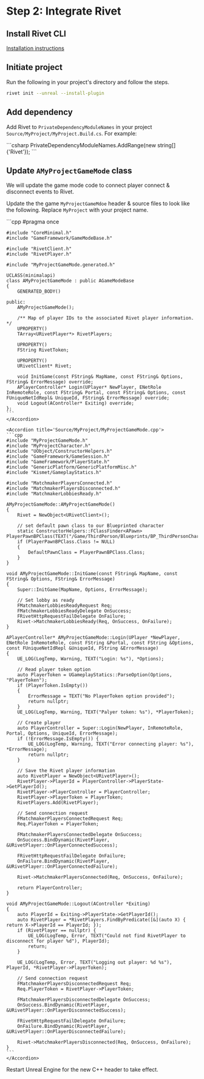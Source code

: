 # Step 2: Integrate Rivet

## Install Rivet CLI

[Installation instructions](https://github.com/rivet-gg/cli)

## Initiate project

Run the following in your project's directory and follow the steps.

```bash
rivet init --unreal --install-plugin
```

## Add dependency

Add Rivet to `PrivateDependencyModuleNames` in your project `Source/MyProject/MyProject.Build.cs`. For example:

<CodeGroup title='Source/MyProject/MyProject.Build.cs'>
  ```csharp PrivateDependencyModuleNames.AddRange(new string[] {'Rivet'}); ```
</CodeGroup>

## Update `AMyProjectGameMode` class

We will update the game mode code to connect player connect & disconnect events to Rivet.

Update the the game `MyProjectGameMdoe` header & source files to look like the following. Replace `MyProject` with your project name.

<AccordionGroup>
	<Accordion title='Source/MyProject/MyProjectGameMode.h'>
	```cpp
	#pragma once

    #include "CoreMinimal.h"
    #include "GameFramework/GameModeBase.h"

    #include "RivetClient.h"
    #include "RivetPlayer.h"

    #include "MyProjectGameMode.generated.h"

    UCLASS(minimalapi)
    class AMyProjectGameMode : public AGameModeBase
    {
    	GENERATED_BODY()

    public:
    	AMyProjectGameMode();

    	/** Map of player IDs to the associated Rivet player information. */
    	UPROPERTY()
    	TArray<URivetPlayer*> RivetPlayers;

    	UPROPERTY()
    	FString RivetToken;

    	UPROPERTY()
    	URivetClient* Rivet;

    	void InitGame(const FString& MapName, const FString& Options, FString& ErrorMessage) override;
    	APlayerController* Login(UPlayer* NewPlayer, ENetRole InRemoteRole, const FString& Portal, const FString& Options, const FUniqueNetIdRepl& UniqueId, FString& ErrorMessage) override;
    	void Logout(AController* Exiting) override;
    };
    ```
    </Accordion>

    <Accordion title='Source/MyProject/MyProjectGameMode.cpp'>
    ```cpp
    #include "MyProjectGameMode.h"
    #include "MyProjectCharacter.h"
    #include "UObject/ConstructorHelpers.h"
    #include "GameFramework/GameSession.h"
    #include "GameFramework/PlayerState.h"
    #include "GenericPlatform/GenericPlatformMisc.h"
    #include "Kismet/GameplayStatics.h"

    #include "MatchmakerPlayersConnected.h"
    #include "MatchmakerPlayersDisconnected.h"
    #include "MatchmakerLobbiesReady.h"

    AMyProjectGameMode::AMyProjectGameMode()
    {
    	Rivet = NewObject<URivetClient>();

    	// set default pawn class to our Blueprinted character
    	static ConstructorHelpers::FClassFinder<APawn> PlayerPawnBPClass(TEXT("/Game/ThirdPerson/Blueprints/BP_ThirdPersonCharacter"));
    	if (PlayerPawnBPClass.Class != NULL)
    	{
    		DefaultPawnClass = PlayerPawnBPClass.Class;
    	}
    }

    void AMyProjectGameMode::InitGame(const FString& MapName, const FString& Options, FString& ErrorMessage)
    {
    	Super::InitGame(MapName, Options, ErrorMessage);

    	// Set lobby as ready
    	FMatchmakerLobbiesReadyRequest Req;
    	FMatchmakerLobbiesReadyDelegate OnSuccess;
    	FRivetHttpRequestFailDelegate OnFailure;
    	Rivet->MatchmakerLobbiesReady(Req, OnSuccess, OnFailure);
    }

    APlayerController* AMyProjectGameMode::Login(UPlayer *NewPlayer, ENetRole InRemoteRole, const FString &Portal, const FString &Options, const FUniqueNetIdRepl &UniqueId, FString &ErrorMessage)
    {
    	UE_LOG(LogTemp, Warning, TEXT("Login: %s"), *Options);

    	// Read player token option
    	auto PlayerToken = UGameplayStatics::ParseOption(Options, "PlayerToken");
    	if (PlayerToken.IsEmpty())
    	{
    		ErrorMessage = TEXT("No PlayerToken option provided");
    		return nullptr;
    	}
    	UE_LOG(LogTemp, Warning, TEXT("Palyer token: %s"), *PlayerToken);

    	// Create player
    	auto PlayerController = Super::Login(NewPlayer, InRemoteRole, Portal, Options, UniqueId, ErrorMessage);
    	if (!ErrorMessage.IsEmpty()) {
    		UE_LOG(LogTemp, Warning, TEXT("Error connecting player: %s"), *ErrorMessage);
    		return nullptr;
    	}

    	// Save the Rivet player information
    	auto RivetPlayer = NewObject<URivetPlayer>();
    	RivetPlayer->PlayerId = PlayerController->PlayerState->GetPlayerId();
    	RivetPlayer->PlayerController = PlayerController;
    	RivetPlayer->PlayerToken = PlayerToken;
    	RivetPlayers.Add(RivetPlayer);

    	// Send connection request
    	FMatchmakerPlayersConnectedRequest Req;
    	Req.PlayerToken = PlayerToken;

    	FMatchmakerPlayersConnectedDelegate OnSuccess;
    	OnSuccess.BindDynamic(RivetPlayer, &URivetPlayer::OnPlayerConnectedSuccess);

    	FRivetHttpRequestFailDelegate OnFailure;
    	OnFailure.BindDynamic(RivetPlayer, &URivetPlayer::OnPlayerConnectedFailure);

    	Rivet->MatchmakerPlayersConnected(Req, OnSuccess, OnFailure);

    	return PlayerController;
    }

    void AMyProjectGameMode::Logout(AController *Exiting)
    {
    	auto PlayerId = Exiting->PlayerState->GetPlayerId();
    	auto RivetPlayer = *RivetPlayers.FindByPredicate([&](auto X) { return X->PlayerId == PlayerId; });
    	if (RivetPlayer == nullptr) {
    		UE_LOG(LogTemp, Error, TEXT("Could not find RivetPlayer to disconnect for player %d"), PlayerId);
    		return;
    	}

    	UE_LOG(LogTemp, Error, TEXT("Logging out player: %d %s"), PlayerId, *RivetPlayer->PlayerToken);

    	// Send connection request
    	FMatchmakerPlayersDisconnectedRequest Req;
    	Req.PlayerToken = RivetPlayer->PlayerToken;

    	FMatchmakerPlayersDisconnectedDelegate OnSuccess;
    	OnSuccess.BindDynamic(RivetPlayer, &URivetPlayer::OnPlayerDisconnectedSuccess);

    	FRivetHttpRequestFailDelegate OnFailure;
    	OnFailure.BindDynamic(RivetPlayer, &URivetPlayer::OnPlayerDisconnectedFailure);

    	Rivet->MatchmakerPlayersDisconnected(Req, OnSuccess, OnFailure);
    }
    ```
    </Accordion>

</AccordionGroup>

Restart Unreal Engine for the new C++ header to take effect.
